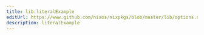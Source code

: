 ```yaml
---
title: lib.literalExample
editUrl: https://www.github.com/nixos/nixpkgs/blob/master/lib/options.nix#L340C23
description: literalExample
---
```




<LinkCard
    title="Contribute Now!"
    description="API Documentation is done in our source code"
    href="https://www.github.com/nixos/nixpkgs/blob/master/lib/options.nix#L340C23"
/>

